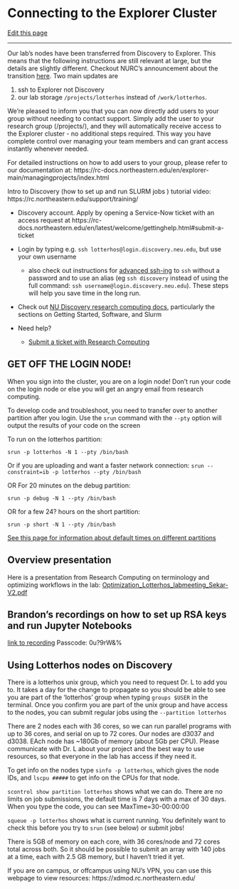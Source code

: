 # Connecting to the Explorer Cluster

[Edit this page](https://github.com/DrK-Lo/lotterhoslabprotocols/edit/main/discovery_1-gettingstarted.qmd)

------------------------------------------------------------------------

Our lab's nodes have been transferred from Discovery to Explorer. This means that the following instructions are still relevant at large, but the details are slightly different.
Checkout NURC's announcement about the transition [here](https://rc-docs.northeastern.edu/en/explorer-main/best-practices/transition.html).
Two main updates are 

1) ssh to Explorer not Discovery 
2) our lab storage `/projects/lotterhos` instead of `/work/lotterhos`.

We're pleased to inform you that you can now directly add users to your group without needing to contact support. Simply add the user to your research group (/projects/), and they will automatically receive access to the Explorer cluster - no additional steps required. This way you have complete control over managing your team members and can grant access instantly whenever needed.
 
For detailed instructions on how to add users to your group, please refer to our documentation at: https://rc-docs.northeastern.edu/en/explorer-main/managingprojects/index.html
 
Intro to Discovery (how to set up and run SLURM jobs ) tutorial video: https://rc.northeastern.edu/support/training/

-   Discovery account. Apply by opening a Service-Now ticket with an access request at https://rc-docs.northeastern.edu/en/latest/welcome/gettinghelp.html#submit-a-ticket

-   Login by typing e.g. `ssh lotterhos@login.discovery.neu.edu`, but use your own username
     - also check out instructions for [advanced ssh-ing](https://drk-lo.github.io/lotterhoslabprotocols/bioinformagics_2-3_advanced_sshing.html) to `ssh` without a password and to use an alias (eg `ssh discovery` instead of using the full command: `ssh username@login.discovery.neu.edu`). These steps will help you save time in the long run.

-   Check out [NU Discovery research computing docs](https://rc.northeastern.edu/documentation/), particularly the sections on Getting Started, Software, and Slurm

-   Need help?

    -   [Submit a ticket with Research Computing](https://rc-docs.northeastern.edu/en/latest/welcome/gettinghelp.html#submit-a-ticket)

## **GET OFF THE LOGIN NODE!** {.unnumbered}

When you sign into the cluster, you are on a login node! Don't run your code on the login node or else you will get an angry email from research computing.

To develop code and troubleshoot, you need to transfer over to another partition after you login. Use the `srun` command with the `--pty` option will output the results of your code on the screen

To run on the lotterhos partition:

`srun -p lotterhos -N 1 --pty /bin/bash`

Or if you are uploading and want a faster network connection:
`srun --constraint=ib -p lotterhos --pty /bin/bash`

OR For 20 minutes on the debug partition:

`srun -p debug -N 1 --pty /bin/bash`

OR for a few 24? hours on the short partition:

`srun -p short -N 1 --pty /bin/bash`

[See this page for information about default times on different partitions](https://rc-docs.northeastern.edu/en/latest/hardware/partitions.html#introduction)

## **Overview presentation** {.unnumbered}

Here is a presentation from Research Computing on terminology and optimizing workflows in the lab: [Optimization_Lotterhos_labmeeting_Sekar-V2.pdf](https://github.com/DrK-Lo/lotterhoslabprotocols/blob/69299ebb2fa86d83667c2f5bf7fd6d9f960231e0/img/Optimization_Lotterhos_labmeeting_Sekar-V2.pdf)

## Brandon's recordings on how to set up RSA keys and run Jupyter Notebooks

[link to recording](https://northeastern.zoom.us/rec/share/6Dk1hHTMZkHi5xzATYImct7cEF93266l7zqqURsNu89qNSWIKCicqzfaw1VRMgbq.RBN-9ikQWzw6UEfc) Passcode: 0u?9rW&%


## **Using Lotterhos nodes on Discovery** {.unnumbered}

There is a lotterhos unix group, which you need to request Dr. L to add you to. It takes a day for the change to propagate so you should be able to see you are part of the 'lotterhos' group when typing `groups $USER` in the terminal. Once you confirm you are part of the unix group and have access to the nodes, you can submit regular jobs using the `--partition lotterhos`

There are 2 nodes each with 36 cores, so we can run parallel programs with up to 36 cores, and serial on up to 72 cores. Our nodes are d3037 and d3038. EAch node has ~180Gb of memory (about 5Gb per CPU). Please communicate with Dr. L about your project and the best way to use resources, so that everyone in the lab has access if they need it.

To get info on the nodes type `sinfo -p lotterhos`, which gives the node IDs, and `lscpu #####` to get info on the CPUs for that node.

`scontrol show partition lotterhos` shows what we can do. There are no limits on job submissions, the default time is 7 days with a max of 30 days. When you type the code, you can see MaxTime=30-00:00:00

`squeue -p lotterhos` shows what is current running. You definitely want to check this before you try to `srun` (see below) or submit jobs!

There is 5GB of memory on each core, with 36 cores/node and 72 cores total across both. So it should be possible to submit an array with 140 jobs at a time, each with 2.5 GB memory, but I haven't tried it yet.

If you are on campus, or offcampus using NU's VPN, you can use this webpage to view resources: https://xdmod.rc.northeastern.edu/


